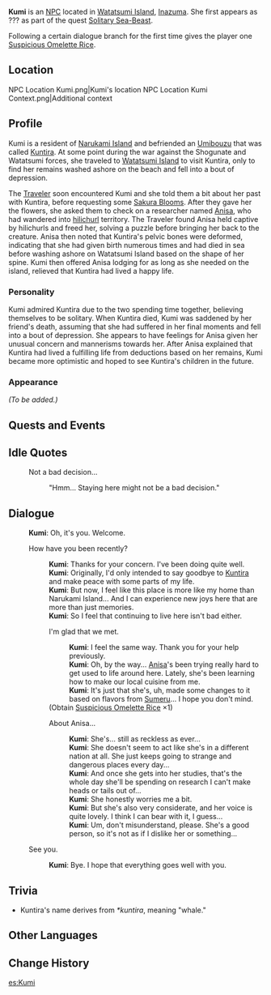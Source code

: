 {{Meta
<!-- REMOVE THIS TEMPLATE AFTER ADDING MISSING INFO -->
|missing_NPC_profile  = yes
}}
{{Character Infobox
|type             = NPC
|image            = NPC Kumi.png
|realname         = 
|region           = Inazuma
|affiliation      = 
|title            = 
|voiceEN          = 
|voiceCN          = 
|voiceJP          = 
|dialoguereward   = {{Card|Suspicious Omelette Rice|1}}
}}
'''Kumi''' {{Lang|ja=久美}} is an [[NPC]] located in [[Watatsumi Island]], [[Inazuma]]. She first appears as ??? as part of the quest [[Solitary Sea-Beast]].

Following a certain dialogue branch for the first time gives the player one [[Suspicious Omelette Rice]].

==Location==
<gallery>
NPC Location Kumi.png|Kumi's location
NPC Location Kumi Context.png|Additional context
</gallery>

==Profile==
Kumi is a resident of [[Narukami Island]] and befriended an [[Umibouzu]] that was called [[Kuntira]]. At some point during the war against the Shogunate and Watatsumi forces, she traveled to [[Watatsumi Island]] to visit Kuntira, only to find her remains washed ashore on the beach and fell into a bout of depression.

The [[Traveler]] soon encountered Kumi and she told them a bit about her past with Kuntira, before requesting some [[Sakura Bloom]]s. After they gave her the flowers, she asked them to check on a researcher named [[Anisa]], who had wandered into [[hilichurl]] territory. The Traveler found Anisa held captive by hilichurls and freed her, solving a puzzle before bringing her back to the creature. Anisa then noted that Kuntira's pelvic bones were deformed, indicating that she had given birth numerous times and had died in sea before washing ashore on Watatsumi Island based on the shape of her spine. Kumi then offered Anisa lodging for as long as she needed on the island, relieved that Kuntira had lived a happy life.

===Personality===
Kumi admired Kuntira due to the two spending time together, believing themselves to be solitary. When Kuntira died, Kumi was saddened by her friend's death, assuming that she had suffered in her final moments and fell into a bout of depression. She appears to have feelings for Anisa given her unusual concern and mannerisms towards her. After Anisa explained that Kuntira had lived a fulfilling life from deductions based on her remains, Kumi became more optimistic and hoped to see Kuntira's children in the future.

===Appearance===
''(To be added.)''

==Quests and Events==
{{Quests and Events}}

==Idle Quotes==
{{Dialogue start}}
: {{DIcon|Idle}} Not a bad decision...
:: {{A|VO Kumi 01.ogg}} "Hmm... Staying here might not be a bad decision."
{{Dialogue end}}

==Dialogue==
{{Dialogue start}}
:'''Kumi''': Oh, it's you. Welcome.
:{{DIcon}} How have you been recently?
::'''Kumi''': Thanks for your concern. I've been doing quite well.
::'''Kumi''': Originally, I'd only intended to say goodbye to [[Kuntira]] and make peace with some parts of my life.
::'''Kumi''': But now, I feel like this place is more like my home than Narukami Island... And I can experience new joys here that are more than just memories.
::'''Kumi''': So I feel that continuing to live here isn't bad either.
::{{DIcon|Reward}} I'm glad that we met.
:::'''Kumi''': I feel the same way. Thank you for your help previously.
:::'''Kumi''': Oh, by the way... [[Anisa]]'s been trying really hard to get used to life around here. Lately, she's been learning how to make our local cuisine from me.
:::'''Kumi''': It's just that she's, uh, made some changes to it based on flavors from [[Sumeru]]... I hope you don't mind.
::;(Obtain [[Suspicious Omelette Rice]] ×1)
::{{DIcon}} About Anisa...
:::'''Kumi''': She's... still as reckless as ever...
:::'''Kumi''': She doesn't seem to act like she's in a different nation at all. She just keeps going to strange and dangerous places every day...
:::'''Kumi''': And once she gets into her studies, that's the whole day she'll be spending on research I can't make heads or tails out of...
:::'''Kumi''': She honestly worries me a bit.
:::'''Kumi''': But she's also very considerate, and her voice is quite lovely. I think I can bear with it, I guess...
:::'''Kumi''': Um, don't misunderstand, please. She's a good person, so it's not as if I dislike her or something...
:{{DIcon}} See you.
::'''Kumi''': Bye. I hope that everything goes well with you.
{{Dialogue end}}

==Trivia==
* Kuntira's name derives from {{w|Proto-Japonic}} ''*kuntira'', meaning "whale."

==Other Languages==
{{Other Languages
|default_hidden = 1
|en      = Kumi
|zhs     = 久美
|zhs_rm  = Jiǔměi
|zht     = 久美
|zht_rm  = Jiǔměi
|ja      = 久美
|ja_rm   = Kumi
|ko      = 쿠미
|ko_rm   = Kumi
|es      = Kumi
|fr      = Kumi
|ru      = Куми
|th      = Kumi
|vi      = Kumi
|de      = Kumi
|id      = Kumi
|pt      = Kumi
|tr      = Kumi
|it      = Kumi
}}

==Change History==
{{Change History|2.1}}
<!--
==References==
{{Reflist}}-->

[[es:Kumi]]